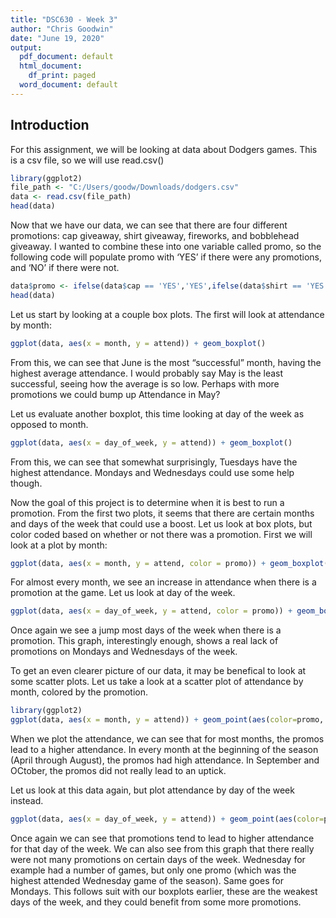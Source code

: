 ---
title: "DSC630 - Week 3"
author: "Chris Goodwin"
date: "June 19, 2020"
output:
  pdf_document: default
  html_document:
    df_print: paged
  word_document: default
---
## Introduction

For this assignment, we will be looking at data about Dodgers games. This is a csv file, so we will use read.csv()

```{r}
library(ggplot2)
file_path <- "C:/Users/goodw/Downloads/dodgers.csv"
data <- read.csv(file_path)
head(data)
```
Now that we have our data, we can see that there are four different promotions: cap giveaway, shirt giveaway, fireworks, and bobblehead giveaway. I wanted to combine these into one variable called promo, so the following code will populate promo with 'YES' if there were any promotions, and 'NO' if there were not.
```{r}
data$promo <- ifelse(data$cap == 'YES','YES',ifelse(data$shirt == 'YES', 'YES', ifelse(data$fireworks == 'YES', 'YES', ifelse(data$bobblehead == 'YES','YES','NO'))))
head(data)
```
Let us start by looking at a couple box plots. The first will look at attendance by month:
```{r}
ggplot(data, aes(x = month, y = attend)) + geom_boxplot()
```
From this, we can see that June is the most "successful" month, having the highest average attendance. I would probably say May is the least successful, seeing how the average is so low. Perhaps with more promotions we could bump up Attendance in May?

Let us evaluate another boxplot, this time looking at day of the week as opposed to month.
```{r}
ggplot(data, aes(x = day_of_week, y = attend)) + geom_boxplot()
```
From this, we can see that somewhat surprisingly, Tuesdays have the highest attendance. Mondays and Wednesdays could use some help though.

Now the goal of this project is to determine when it is best to run a promotion. From the first two plots, it seems that there are certain months and days of the week that could use a boost. Let us look at box plots, but color coded based on whether or not there was a promotion. First we will look at a plot by month:
```{r}
ggplot(data, aes(x = month, y = attend, color = promo)) + geom_boxplot()
```
For almost every month, we see an increase in attendance when there is a promotion at the game. Let us look at day of the week. 

```{r}
ggplot(data, aes(x = day_of_week, y = attend, color = promo)) + geom_boxplot()
```

Once again we see a jump most days of the week when there is a promotion. This graph, interestingly enough, shows a real lack of promotions on Mondays and Wednesdays of the week. 

To get an even clearer picture of our data, it may be benefical to look at some scatter plots. Let us take a look at a scatter plot of attendance by month, colored by the promotion. 
```{r}
library(ggplot2)
ggplot(data, aes(x = month, y = attend)) + geom_point(aes(color=promo, position = 'jitter'))
```

When we plot the attendance, we can see that for most months, the promos lead to a higher attendance. In every month at the beginning of the season (April through August), the promos had high attendance. In September and OCtober, the promos did not really lead to an uptick.

Let us look at this data again, but plot attendance by day of the week instead.
```{r}
ggplot(data, aes(x = day_of_week, y = attend)) + geom_point(aes(color=promo, position = 'jitter'))
```
Once again we can see that promotions tend to lead to higher attendance for that day of the week. We can also see from this graph that there really were not many promotions on certain days of the week. Wednesday for example had a number of games, but only one promo (which was the highest attended Wednesday game of the season). Same goes for Mondays. This follows suit with our boxplots earlier, these are the weakest days of the week, and they could benefit from some more promotions.


